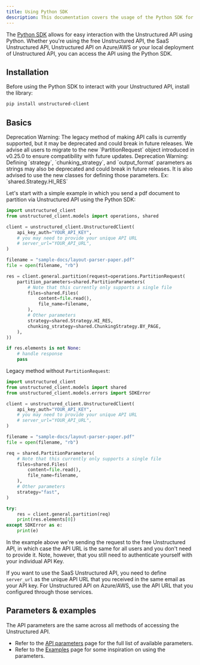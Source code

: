 ```yaml
---
title: Using Python SDK
description: This documentation covers the usage of the Python SDK for interacting with the Unstructured API.
---
```


The [Python SDK](https://github.com/Unstructured-IO/unstructured-python-client) allows for easy interaction with the Unstructured API using Python.
Whether you're using the free Unstructured API, the SaaS Unstructured API, Unstructured API on Azure/AWS or your local
deployment of Unstructured API, you can access the API using the Python SDK.

## Installation

Before using the Python SDK to interact with your Unstructured API, install the library:

```bash
pip install unstructured-client
```

## Basics

<Note>
    Deprecation Warning: The legacy method of making API calls is currently supported, but it may be deprecated and could break in future releases. We advise all users to migrate to the new `PartitionRequest` object introduced in v0.25.0 to ensure compatibility with future updates.
</Note>
<Note>
    Deprecation Warning: Defining `strategy`, `chunking_strategy`, and `output_format` parameters as strings may also be deprecated and could break in future releases. It is also advised to use the new classes for defining those parameters. Ex: `shared.Strategy.HI_RES`
</Note>

Let's start with a simple example in which you send a pdf document to partition via Unstructured API using the Python SDK:

```python
import unstructured_client
from unstructured_client.models import operations, shared

client = unstructured_client.UnstructuredClient(
    api_key_auth="YOUR_API_KEY",
    # you may need to provide your unique API URL
    # server_url="YOUR_API_URL",
)

filename = "sample-docs/layout-parser-paper.pdf"
file = open(filename, "rb")

res = client.general.partition(request=operations.PartitionRequest(
    partition_parameters=shared.PartitionParameters(
        # Note that this currently only supports a single file
        files=shared.Files(
            content=file.read(),
            file_name=filename,
        ),
        # Other parameters
        strategy=shared.Strategy.HI_RES,
        chunking_strategy=shared.ChunkingStrategy.BY_PAGE,
    ),
))

if res.elements is not None:
    # handle response
    pass
```


Legacy method without `PartitionRequest`:
```python
import unstructured_client
from unstructured_client.models import shared
from unstructured_client.models.errors import SDKError

client = unstructured_client.UnstructuredClient(
    api_key_auth="YOUR_API_KEY",
    # you may need to provide your unique API URL
    # server_url="YOUR_API_URL",
)

filename = "sample-docs/layout-parser-paper.pdf"
file = open(filename, "rb")

req = shared.PartitionParameters(
    # Note that this currently only supports a single file
    files=shared.Files(
        content=file.read(),
        file_name=filename,
    ),
    # Other parameters
    strategy="fast",
)

try:
    res = client.general.partition(req)
    print(res.elements[0])
except SDKError as e:
    print(e)
```

In the example above we're sending the request to the free Unstructured API, in which case the API URL is the same for all
users and you don't need to provide it. Note, however, that you still need to authenticate yourself with
your individual API Key.

If you want to use the SaaS Unstructured API, you need to define `server_url` as the unique API URL that you
received in the same email as your API key. For Unstructured API on Azure/AWS, use the API URL that you
configured through those services.

## Parameters & examples

The API parameters are the same across all methods of accessing the Unstructured API.

* Refer to the [API parameters](/api-reference/api-services/api-parameters) page for the full list of available parameters.
* Refer to the [Examples](/api-reference/api-services/examples) page for some inspiration on using the parameters.

[//]: # (TODO: when we have the concepts page shared across products, link it from here for the users to learn about partition strategies, chunking strategies and other important shared concepts)

